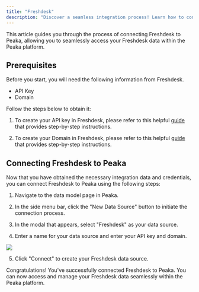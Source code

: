 ```yaml
---
title: "Freshdesk"
description: "Discover a seamless integration process! Learn how to connect Freshdesk to Peaka effortlessly for streamlined transactions."
---
```


This article guides you through the process of connecting Freshdesk to Peaka, allowing you to seamlessly access your Freshdesk data within the Peaka platform.

## Prerequisites

Before you start, you will need the following information from Freshdesk.

- API Key
- Domain

Follow the steps below to obtain it:

1. To create your API key in Freshdesk, please refer to this helpful [guide](https://support.freshdesk.com/support/solutions/articles/215517-how-to-find-your-api-key) that provides step-by-step instructions.

2. To create your Domain in Freshdesk, please refer to this helpful [guide](https://support.freshdesk.com/support/solutions/articles/37590-set-up-a-custom-portal-url-and-verify-dns) that provides step-by-step instructions.

## Connecting Freshdesk to Peaka

Now that you have obtained the necessary integration data and credentials, you can connect Freshdesk to Peaka using the following steps:

1. Navigate to the data model page in Peaka.

2. In the side menu bar, click the "New Data Source" button to initiate the connection process.

3. In the modal that appears, select "Freshdesk" as your data source.

4. Enter a name for your data source and enter your API key and domain.

<img src="https://cdn.peaka.com/integrations/freshdesk-1.png" />

5. Click "Connect" to create your Freshdesk data source.

Congratulations! You've successfully connected Freshdesk to Peaka. You can now access and manage your Freshdesk data seamlessly within the Peaka platform.
